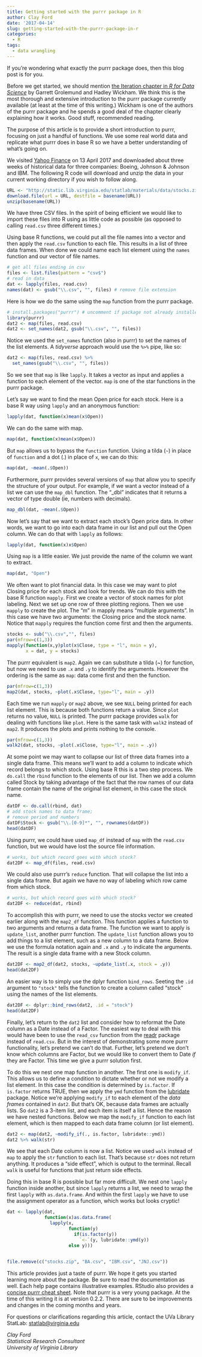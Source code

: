 ```yaml
---
title: Getting started with the purrr package in R
author: Clay Ford
date: '2017-04-14'
slug: getting-started-with-the-purrr-package-in-r
categories:
  - R
tags:
  - data wrangling
---
```


If you're wondering what exactly the purrr package does, then this blog post is for you. 

Before we get started, we should mention <a href="http://r4ds.had.co.nz/iteration.html#the-map-functions" target="_blank">the Iteration chapter in <em>R for Data Science</em></a> by Garrett Grolemund and Hadley Wickham. We think this is the most thorough and extensive introduction to the purrr package currently available (at least at the time of this writing.) Wickham is one of the authors of the purrr package and he spends a good deal of the chapter clearly explaining how it works. Good stuff, recommended reading. 

The purpose of this article is to provide a short introduction to purrr, focusing on just a handful of functions. We use some real world data and replicate what purrr does in base R so we have a better understanding of what's going on.

We visited <a href="http://finance.yahoo.com" target="_blank">Yahoo Finance</a> on 13 April 2017 and downloaded about three weeks of historical data for three companies: Boeing, Johnson &amp; Johnson and IBM. The following R code will download and unzip the data in your current working directory if you wish to follow along. 

```r
URL <- "http://static.lib.virginia.edu/statlab/materials/data/stocks.zip"
download.file(url = URL, destfile = basename(URL))
unzip(basename(URL))
```

We have three CSV files. In the spirit of being efficient we would like to import these files into R using as little code as possible (as opposed to calling `read.csv` three different times.)

Using base R functions, we could put all the file names into a vector and then apply the `read.csv` function to each file. This results in a list of three data frames. When done we could name each list element using the `names` function and our vector of file names. 

```r
# get all files ending in csv
files <- list.files(pattern = "csv$") 
# read in data
dat <- lapply(files, read.csv)
names(dat) <- gsub("\\.csv", "", files) # remove file extension

```

Here is how we do the same using the `map` function from the purrr package.

```r
# install.packages("purrr") # uncomment if package not already installed
library(purrr)
dat2 <- map(files, read.csv)
dat2 <- set_names(dat2, gsub("\\.csv", "", files))

```

Notice we used the `set_names` function (also in purrr) to set the names of the list elements. A _tidyverse_ approach would use the `%>%` pipe, like so:

```r
dat2 <- map(files, read.csv) %>% 
  set_names(gsub("\\.csv", "", files))
```

So we see that `map` is like `lapply`. It takes a vector as input and applies a function to each element of the vector. `map` is one of the star functions in the purrr package. 

Let's say we want to find the mean Open price for each stock. Here is a base R way using `lapply` and an anonymous function:

```r
lapply(dat, function(x)mean(x$Open))

```

We can do the same with map.

```r
map(dat, function(x)mean(x$Open))

```

But `map` allows us to bypass the `function` function. Using a tilda (`~`) in place of `function` and a dot (.) in place of `x`, we can do this:

```r
map(dat, ~mean(.$Open))

```

Furthermore, purrr provides several versions of `map` that allow you to specify the structure of your output. For example, if we want a vector instead of a list we can use the `map_dbl` function. The "_dbl" indicates that it returns a vector of type double (ie, numbers with decimals).

```r
map_dbl(dat, ~mean(.$Open))

```

Now let's say that we want to extract each stock's Open price data. In other words, we want to go into each data frame in our list and pull out the Open column. We can do that with `lapply` as follows:

```r
lapply(dat, function(x)x$Open)

```

Using `map` is a little easier. We just provide the name of the column we want to extract.

```r
map(dat, "Open")

```

We often want to plot financial data. In this case we may want to plot Closing price for each stock and look for trends. We can do this with the base R function `mapply`. First we create a vector of stock names for plot labeling. Next we set up one row of three plotting regions. Then we use `mapply` to create the plot. The "m" in mapply means "multiple arguments". In this case we have two arguments: the Closing price and the stock name. Notice that `mapply` requires the function come first and then the arguments.

```r
stocks <- sub("\\.csv","", files)
par(mfrow=c(1,3))
mapply(function(x,y)plot(x$Close, type = "l", main = y), 
       x = dat, y = stocks)

```


The purrr equivalent is `map2`. Again we can substitute a tilda (~) for function, but now we need to use `.x` and `.y` to identify the arguments. However the ordering is the same as `map`: data come first and then the function.

```r
par(mfrow=c(1,3))
map2(dat, stocks, ~plot(.x$Close, type="l", main = .y))

```

Each time we run `mapply` or `map2` above, we see `NULL` being printed for each list element. This is because both functions return a value. Since `plot` returns no value, `NULL` is printed. The purrr package provides `walk` for dealing with functions like `plot`. Here is the same task with `walk2` instead of `map2`. It produces the plots and prints nothing to the console.

```r
par(mfrow=c(1,3))
walk2(dat, stocks, ~plot(.x$Close, type="l", main = .y))
```

At some point we may want to collapse our list of three data frames into a single data frame. This means we'll want to add a column to indicate which record belongs to which stock. Using base R this is a two step process. We `do.call` the `rbind` function to the elements of our list. Then we add a column called Stock by taking advantage of the fact that the row names of our data frame contain the name of the original list element, in this case the stock name. 

```r
datDF <- do.call(rbind, dat)
# add stock names to data frame;
# remove period and numbers
datDF$Stock <- gsub("\\.[0-9]*", "", rownames(datDF)) 
head(datDF)

```


Using purrr, we could have used `map_df` instead of `map` with the `read.csv` function, but we would have lost the source file information. 

```r
# works, but which record goes with which stock?
dat2DF <- map_df(files, read.csv) 
```

We could also use purrr's `reduce` function. That will collapse the list into a single data frame. But again we have no way of labeling which row came from which stock.

```r
# works, but which record goes with which stock?
dat2DF <- reduce(dat, rbind) 
```

To accomplish this with purrr, we need to use the stocks vector we created earlier along with the `map2_df` function. This function applies a function to two arguments and returns a data frame. The function we want to apply is `update_list`, another purrr function. The `update_list` function allows you to add things to a list element, such as a new column to a data frame. Below we use the formula notation again and `.x` and `.y` to indicate the arguments. The result is a single data frame with a new Stock column. 

```r
dat2DF <- map2_df(dat2, stocks, ~update_list(.x, stock = .y))
head(dat2DF)

```

An easier way is to simply use the dplyr function `bind_rows`. Seeting the `.id` argument to `"stock"` tells the function to create a column called "stock" using the names of the list elements.

```r
dat2DF <- dplyr::bind_rows(dat2, .id = "stock")
head(dat2DF)
```


Finally, let's return to the `dat2` list and consider how to reformat the Date column as a Date instead of a Factor. The easiest way to deal with this would have been to use the `read_csv` function from the <a href="https://cran.r-project.org/web/packages/readr/index.html" target="_blank">readr</a> package instead of `read.csv`. But in the interest of demonstrating some more purrr functionality, let's pretend we can't do that. Further, let's pretend we don't know which columns are Factor, but we would like to convert them to Date <em>if</em> they are Factor. This time we give a purrr solution first. 

To do this we nest one map function in another. The first one is `modify_if`. This allows us to define a condition to dictate whether or not we modify a list element. In this case the condition is determined by `is.factor`. If `is.factor` returns TRUE, then we apply the `ymd` function from the <a href="https://cran.r-project.org/web/packages/lubridate/index.html" target="_blank">lubridate</a> package. Notice we're applying `modify_if` to each element of the _data frames_ contained in `dat2`. But that's OK, because data frames are actually lists. So `dat2` is a 3-item list, and each item is itself a list. Hence the reason we have nested functions. Below we map the `modify_if` function to each list element, which is then mapped to each data frame column (or list element).


```r
dat2 <- map(dat2, ~modify_if(., is.factor, lubridate::ymd))
dat2 %>% walk(str)
```

We see that each Date column is now a list. Notice we used `walk` instead of `map` to apply the `str` function to each list. That's because `str` does not return anything. It produces a "side effect", which is output to the terminal. Recall `walk` is useful for functions that just return side effects. 

Doing this in base R is possible but far more difficult. We nest one `lapply` function inside another, but since `lapply` returns a list, we need to wrap the first `lapply` with `as.data.frame`. And within the first `lapply` we have to use the assignment operator as a function, which works but looks cryptic!

```r
dat <- lapply(dat, 
              function(x)as.data.frame(
                lapply(x,
                       function(y)
                         if(is.factor(y)) 
                           `<-`(y, lubridate::ymd(y)) 
                       else y)))
                       

```

                       
```r
file.remove(c("stocks.zip", "BA.csv", "IBM.csv", "JNJ.csv"))
```


This article provides just a taste of purrr. We hope it gets you started learning more about the package. Be sure to read the documentation as well. Each help page contains illustrative examples. RStudio also provides a [concise purrr cheat sheet](https://github.com/rstudio/cheatsheets/raw/master/purrr.pdf). Note that purrr is a very young package. At the time of this writing it is at version 0.2.2. There are sure to be improvements and changes in the coming months and years.

For questions or clarifications regarding this article, contact the UVa Library StatLab: [statlab@virginia.edu](mailto:statlab@virginia.edu) 

_Clay Ford_   
_Statistical Research Consultant_   
_University of Virginia Library_   

